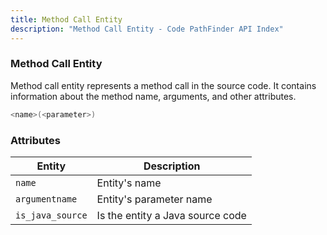 ```yaml
---
title: Method Call Entity
description: "Method Call Entity - Code PathFinder API Index"
---
```



### Method Call Entity <Badge text="Entity" variant="tip" size="small" />

Method call entity represents a method call in the source code. It contains information about the method name, arguments, and other attributes.

```java
<name>(<parameter>)
```

### Attributes

| Entity                    | Description                                              |
|---------------------------|----------------------------------------------------------|
| `name`                    | Entity's name                                            |
| `argumentname`            | Entity's parameter name                                  |
| `is_java_source`          | Is the entity a Java source code                         |
